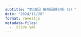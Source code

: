 ```yaml
---
subtitle: "第10回 線形回帰分析（3）"
date: "2024/11/28"
format: revealjs
metadata-files: 
  - _slide.yml
---
```


